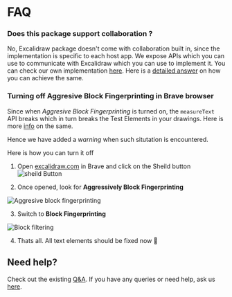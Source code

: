 # FAQ

### Does this package support collaboration ?

No, Excalidraw package doesn't come with collaboration built in, since the implementation is specific to each host app. We expose APIs which you can use to communicate with Excalidraw which you can use to implement it. You can check our own implementation [here](https://github.com/excalidraw/excalidraw/blob/master/src/excalidraw-app/index.tsx). Here is a [detailed answer](https://github.com/excalidraw/excalidraw/discussions/3879#discussioncomment-1110524) on how you can achieve the same.

### Turning off Aggresive Block Fingerprinting in Brave browser

Since when *Aggresive Block Fingerprinting* is turned on, the `measureText` API breaks which in turn breaks the Test Elements in your drawings. Here is more [info](https://github.com/excalidraw/excalidraw/pull/6336) on the same.

Hence we have added a *warning* when such situtation is encountered.

Here is how you can turn it off

1. Open [excalidraw.com](https://excalidraw.com) in Brave and click on the Sheild button
![sheild Button](../../assets/brave-sheild.png)

2. Once opened, look for **Aggressively Block Fingerprinting**

![Aggresive block fingerprinting](../../assets/aggressive-block-fingerprint.png)

3. Switch to **Block Fingerprinting**

![Block filtering](../../assets/block-fingerprint.png)

4. Thats all. All text elements should be fixed now 🎉



## Need help?

Check out the existing [Q&A](https://github.com/excalidraw/excalidraw/discussions?discussions_q=label%3Apackage%3Aexcalidraw). If you have any queries or need help, ask us [here](https://github.com/excalidraw/excalidraw/discussions?discussions_q=label%3Apackage%3Aexcalidraw).
